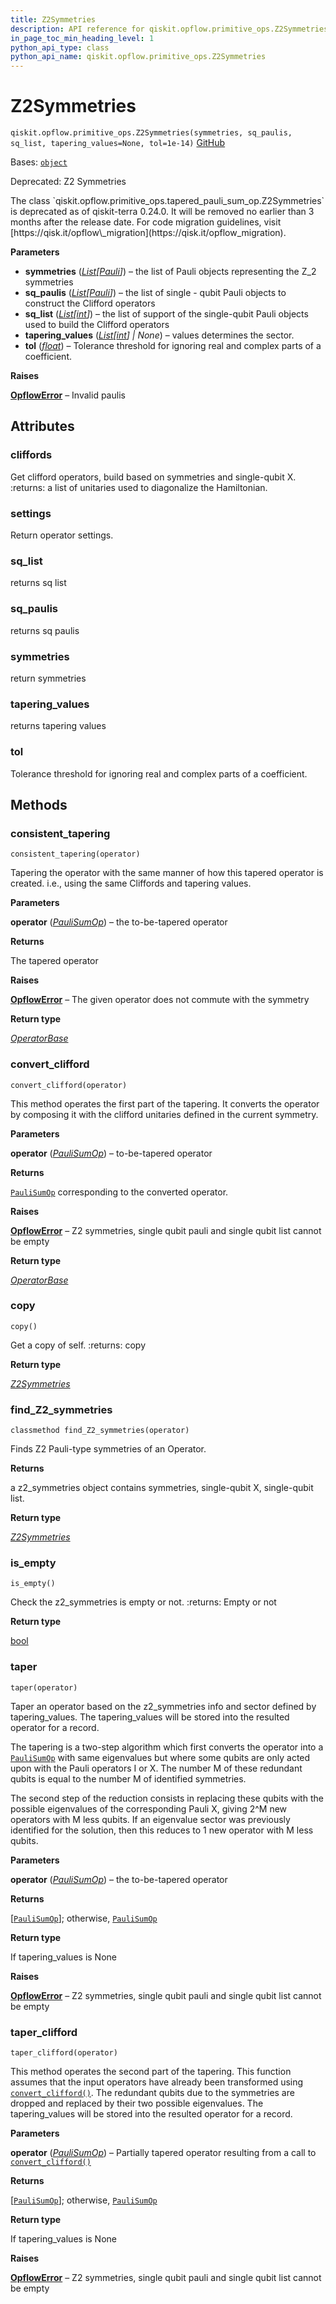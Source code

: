 ```yaml
---
title: Z2Symmetries
description: API reference for qiskit.opflow.primitive_ops.Z2Symmetries
in_page_toc_min_heading_level: 1
python_api_type: class
python_api_name: qiskit.opflow.primitive_ops.Z2Symmetries
---
```


# Z2Symmetries

<span id="qiskit.opflow.primitive_ops.Z2Symmetries" />

`qiskit.opflow.primitive_ops.Z2Symmetries(symmetries, sq_paulis, sq_list, tapering_values=None, tol=1e-14)` [GitHub](https://github.com/qiskit/qiskit/tree/stable/0.25/qiskit/opflow/primitive_ops/tapered_pauli_sum_op.py "view source code")

Bases: [`object`](https://docs.python.org/3/library/functions.html#object "(in Python v3.12)")

Deprecated: Z2 Symmetries

<Admonition title="Deprecated since version 0.24.0" type="danger">
  The class `qiskit.opflow.primitive_ops.tapered_pauli_sum_op.Z2Symmetries` is deprecated as of qiskit-terra 0.24.0. It will be removed no earlier than 3 months after the release date. For code migration guidelines, visit [https://qisk.it/opflow\_migration](https://qisk.it/opflow_migration).
</Admonition>

**Parameters**

*   **symmetries** ([*List*](https://docs.python.org/3/library/typing.html#typing.List "(in Python v3.12)")*\[*[*Pauli*](qiskit.quantum_info.Pauli "qiskit.quantum_info.operators.symplectic.pauli.Pauli")*]*) – the list of Pauli objects representing the Z\_2 symmetries
*   **sq\_paulis** ([*List*](https://docs.python.org/3/library/typing.html#typing.List "(in Python v3.12)")*\[*[*Pauli*](qiskit.quantum_info.Pauli "qiskit.quantum_info.operators.symplectic.pauli.Pauli")*]*) – the list of single - qubit Pauli objects to construct the Clifford operators
*   **sq\_list** ([*List*](https://docs.python.org/3/library/typing.html#typing.List "(in Python v3.12)")*\[*[*int*](https://docs.python.org/3/library/functions.html#int "(in Python v3.12)")*]*) – the list of support of the single-qubit Pauli objects used to build the Clifford operators
*   **tapering\_values** ([*List*](https://docs.python.org/3/library/typing.html#typing.List "(in Python v3.12)")*\[*[*int*](https://docs.python.org/3/library/functions.html#int "(in Python v3.12)")*] | None*) – values determines the sector.
*   **tol** ([*float*](https://docs.python.org/3/library/functions.html#float "(in Python v3.12)")) – Tolerance threshold for ignoring real and complex parts of a coefficient.

**Raises**

[**OpflowError**](opflow#qiskit.opflow.OpflowError "qiskit.opflow.OpflowError") – Invalid paulis

## Attributes

<span id="qiskit.opflow.primitive_ops.Z2Symmetries.cliffords" />

### cliffords

Get clifford operators, build based on symmetries and single-qubit X. :returns: a list of unitaries used to diagonalize the Hamiltonian.

<span id="qiskit.opflow.primitive_ops.Z2Symmetries.settings" />

### settings

Return operator settings.

<span id="qiskit.opflow.primitive_ops.Z2Symmetries.sq_list" />

### sq\_list

returns sq list

<span id="qiskit.opflow.primitive_ops.Z2Symmetries.sq_paulis" />

### sq\_paulis

returns sq paulis

<span id="qiskit.opflow.primitive_ops.Z2Symmetries.symmetries" />

### symmetries

return symmetries

<span id="qiskit.opflow.primitive_ops.Z2Symmetries.tapering_values" />

### tapering\_values

returns tapering values

<span id="qiskit.opflow.primitive_ops.Z2Symmetries.tol" />

### tol

Tolerance threshold for ignoring real and complex parts of a coefficient.

## Methods

### consistent\_tapering

<span id="qiskit.opflow.primitive_ops.Z2Symmetries.consistent_tapering" />

`consistent_tapering(operator)`

Tapering the operator with the same manner of how this tapered operator is created. i.e., using the same Cliffords and tapering values.

**Parameters**

**operator** ([*PauliSumOp*](qiskit.opflow.primitive_ops.PauliSumOp "qiskit.opflow.primitive_ops.pauli_sum_op.PauliSumOp")) – the to-be-tapered operator

**Returns**

The tapered operator

**Raises**

[**OpflowError**](opflow#qiskit.opflow.OpflowError "qiskit.opflow.OpflowError") – The given operator does not commute with the symmetry

**Return type**

[*OperatorBase*](qiskit.opflow.OperatorBase "qiskit.opflow.operator_base.OperatorBase")

### convert\_clifford

<span id="qiskit.opflow.primitive_ops.Z2Symmetries.convert_clifford" />

`convert_clifford(operator)`

This method operates the first part of the tapering. It converts the operator by composing it with the clifford unitaries defined in the current symmetry.

**Parameters**

**operator** ([*PauliSumOp*](qiskit.opflow.primitive_ops.PauliSumOp "qiskit.opflow.primitive_ops.pauli_sum_op.PauliSumOp")) – to-be-tapered operator

**Returns**

[`PauliSumOp`](qiskit.opflow.primitive_ops.PauliSumOp "qiskit.opflow.primitive_ops.PauliSumOp") corresponding to the converted operator.

**Raises**

[**OpflowError**](opflow#qiskit.opflow.OpflowError "qiskit.opflow.OpflowError") – Z2 symmetries, single qubit pauli and single qubit list cannot be empty

**Return type**

[*OperatorBase*](qiskit.opflow.OperatorBase "qiskit.opflow.operator_base.OperatorBase")

### copy

<span id="qiskit.opflow.primitive_ops.Z2Symmetries.copy" />

`copy()`

Get a copy of self. :returns: copy

**Return type**

[*Z2Symmetries*](#qiskit.opflow.primitive_ops.Z2Symmetries "qiskit.opflow.primitive_ops.tapered_pauli_sum_op.Z2Symmetries")

### find\_Z2\_symmetries

<span id="qiskit.opflow.primitive_ops.Z2Symmetries.find_Z2_symmetries" />

`classmethod find_Z2_symmetries(operator)`

Finds Z2 Pauli-type symmetries of an Operator.

**Returns**

a z2\_symmetries object contains symmetries, single-qubit X, single-qubit list.

**Return type**

[*Z2Symmetries*](#qiskit.opflow.primitive_ops.Z2Symmetries "qiskit.opflow.primitive_ops.tapered_pauli_sum_op.Z2Symmetries")

### is\_empty

<span id="qiskit.opflow.primitive_ops.Z2Symmetries.is_empty" />

`is_empty()`

Check the z2\_symmetries is empty or not. :returns: Empty or not

**Return type**

[bool](https://docs.python.org/3/library/functions.html#bool "(in Python v3.12)")

### taper

<span id="qiskit.opflow.primitive_ops.Z2Symmetries.taper" />

`taper(operator)`

Taper an operator based on the z2\_symmetries info and sector defined by tapering\_values. The tapering\_values will be stored into the resulted operator for a record.

The tapering is a two-step algorithm which first converts the operator into a [`PauliSumOp`](qiskit.opflow.primitive_ops.PauliSumOp "qiskit.opflow.primitive_ops.PauliSumOp") with same eigenvalues but where some qubits are only acted upon with the Pauli operators I or X. The number M of these redundant qubits is equal to the number M of identified symmetries.

The second step of the reduction consists in replacing these qubits with the possible eigenvalues of the corresponding Pauli X, giving 2^M new operators with M less qubits. If an eigenvalue sector was previously identified for the solution, then this reduces to 1 new operator with M less qubits.

**Parameters**

**operator** ([*PauliSumOp*](qiskit.opflow.primitive_ops.PauliSumOp "qiskit.opflow.primitive_ops.pauli_sum_op.PauliSumOp")) – the to-be-tapered operator

**Returns**

\[[`PauliSumOp`](qiskit.opflow.primitive_ops.PauliSumOp "qiskit.opflow.primitive_ops.PauliSumOp")]; otherwise, [`PauliSumOp`](qiskit.opflow.primitive_ops.PauliSumOp "qiskit.opflow.primitive_ops.PauliSumOp")

**Return type**

If tapering\_values is None

**Raises**

[**OpflowError**](opflow#qiskit.opflow.OpflowError "qiskit.opflow.OpflowError") – Z2 symmetries, single qubit pauli and single qubit list cannot be empty

### taper\_clifford

<span id="qiskit.opflow.primitive_ops.Z2Symmetries.taper_clifford" />

`taper_clifford(operator)`

This method operates the second part of the tapering. This function assumes that the input operators have already been transformed using [`convert_clifford()`](#qiskit.opflow.primitive_ops.Z2Symmetries.convert_clifford "qiskit.opflow.primitive_ops.Z2Symmetries.convert_clifford"). The redundant qubits due to the symmetries are dropped and replaced by their two possible eigenvalues. The tapering\_values will be stored into the resulted operator for a record.

**Parameters**

**operator** ([*PauliSumOp*](qiskit.opflow.primitive_ops.PauliSumOp "qiskit.opflow.primitive_ops.pauli_sum_op.PauliSumOp")) – Partially tapered operator resulting from a call to [`convert_clifford()`](#qiskit.opflow.primitive_ops.Z2Symmetries.convert_clifford "qiskit.opflow.primitive_ops.Z2Symmetries.convert_clifford")

**Returns**

\[[`PauliSumOp`](qiskit.opflow.primitive_ops.PauliSumOp "qiskit.opflow.primitive_ops.PauliSumOp")]; otherwise, [`PauliSumOp`](qiskit.opflow.primitive_ops.PauliSumOp "qiskit.opflow.primitive_ops.PauliSumOp")

**Return type**

If tapering\_values is None

**Raises**

[**OpflowError**](opflow#qiskit.opflow.OpflowError "qiskit.opflow.OpflowError") – Z2 symmetries, single qubit pauli and single qubit list cannot be empty

